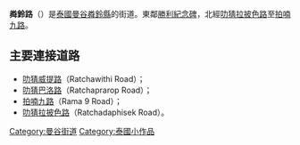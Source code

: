 {{portal box|泰國|公路}}
'''粦鈴路'''（{{thai|t=ถนน ดินแดง|phon=T̄hnn dindæng|r=Thanon Din Daeng}}）是[[泰國|泰國]][[曼谷|曼谷]][[粦鈴縣|粦鈴縣]]的街道。東鄰[[勝利紀念碑|勝利紀念碑]]，北經[[叻猜拉披色路|叻猜拉披色路]]至[[拍喃九路|拍喃九路]]。

== 主要連接道路 ==
* [[叻猜威提路|叻猜威提路]]（Ratchawithi Road）；
* [[叻猜巴洛路|叻猜巴洛路]]（Ratchaprarop Road）；
* [[拍喃九路|拍喃九路]]（Rama 9 Road）；
* [[叻猜拉披色路|叻猜拉披色路]]（Ratchadaphisek Road）。

[[Category:曼谷街道|Category:曼谷街道]]
[[Category:泰國小作品|Category:泰國小作品]]